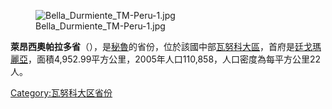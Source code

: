 [[Image:Bella_Durmiente_TM-Peru-1.jpg|right]]

'''萊昂西奧帕拉多省'''（{{lang-es|Provincia de Leoncio Prado}}），是[[秘魯|秘魯]]的省份，位於該國中部[[瓦努科大區|瓦努科大區]]，首府是[[廷戈瑪麗亞|廷戈瑪麗亞]]，面積4,952.99平方公里，2005年人口110,858，人口密度為每平方公里22人。

{{coord|9|17|24|S|75|59|24|W|type:adm2nd_source:itwiki|display=title}}

{{秘魯省份|state=collapsed}}
{{秘鲁行政区划小作品}}
[[Category:瓦努科大区省份|Category:瓦努科大区省份]]